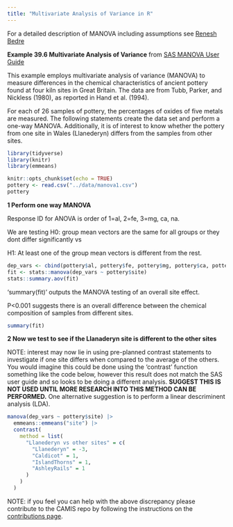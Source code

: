 ```yaml
---
title: "Multivariate Analysis of Variance in R"
---
```


For a detailed description of MANOVA including assumptions see [Renesh Bedre](https://www.reneshbedre.com/blog/manova.html?utm_content=cmp-true)

**Example 39.6 Multivariate Analysis of Variance** from [SAS MANOVA User Guide](https://support.sas.com/documentation/cdl/en/statug/63033/HTML/default/viewer.htm#statug_glm_sect051.htm)

This example employs multivariate analysis of variance (MANOVA) to measure differences in the chemical characteristics of ancient pottery found at four kiln sites in Great Britain. The data are from Tubb, Parker, and Nickless (1980), as reported in Hand et al. (1994).

For each of 26 samples of pottery, the percentages of oxides of five metals are measured. The following statements create the data set and perform a one-way MANOVA. Additionally, it is of interest to know whether the pottery from one site in Wales (Llanederyn) differs from the samples from other sites.

```r
library(tidyverse)
library(knitr)
library(emmeans)

knitr::opts_chunk$set(echo = TRUE)
pottery <- read.csv("../data/manova1.csv")
pottery
```

**1 Perform one way MANOVA**

Response ID for ANOVA is order of 1=al, 2=fe, 3=mg, ca, na.

We are testing H0: group mean vectors are the same for all groups or they dont differ significantly vs

H1: At least one of the group mean vectors is different from the rest.

```r
dep_vars <- cbind(pottery$al, pottery$fe, pottery$mg, pottery$ca, pottery$na)
fit <- stats::manova(dep_vars ~ pottery$site)
stats::summary.aov(fit)
```

'summary(fit)' outputs the MANOVA testing of an overall site effect.

P\<0.001 suggests there is an overall difference between the chemical composition of samples from different sites.

```r
summary(fit)
```

**2 Now we test to see if the Llanaderyn site is different to the other sites**

NOTE: interest may now lie in using pre-planned contrast statements to investigate if one site differs when compared to the average of the others. You would imagine this could be done using the 'contrast' function something like the code below, however this result does not match the SAS user guide and so looks to be doing a different analysis. **SUGGEST THIS IS NOT USED UNTIL MORE RESEARCH INTO THIS METHOD CAN BE PERFORMED.** One alternative suggestion is to perform a linear descriminent analysis (LDA).

```r
manova(dep_vars ~ pottery$site) |>
  emmeans::emmeans("site") |>
  contrast(
    method = list(
      "Llanederyn vs other sites" = c(
        "Llanederyn" = -3,
        "Caldicot" = 1,
        "IslandThorns" = 1,
        "AshleyRails" = 1
      )
    )
  )

```

NOTE: if you feel you can help with the above discrepancy please contribute to the CAMIS repo by following the instructions on the [contributions page](../contribution/contribution.qmd).
